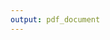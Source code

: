 ```yaml
---
output: pdf_document
---
```


\begin{appendices}

\chapter*{Appendix A. Ethical Approval}

\includegraphics[height=16cm,keepaspectratio]{data/college-ethics}

\chapter*{Appendix B. UBDC RAC approval}

\chapter*{Appendix C. PBPP approval}

\end{appendices}


